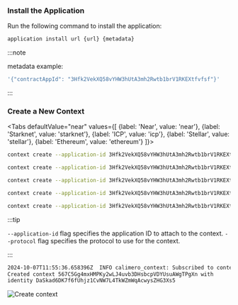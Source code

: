 
### Install the Application

Run the following command to install the application:

```bash title="Node Terminal"
application install url {url} {metadata}
```

:::note

metadata example:

```bash
'{"contractAppId": "3Hfk2VekXQ58vYHW3hUtA3mh2Rwtb1brV1RKEXtfvfsf"}'
```

:::

### Create a New Context

<Tabs
    defaultValue="near"
    values={[
        {label: 'Near', value: 'near'},
        {label: 'Starknet', value: 'starknet'},
        {label: 'ICP', value: 'icp'},
        {label: 'Stellar', value: 'stellar'},
        {label: 'Ethereum', value: 'ethereum'}
    ]}>

<TabItem value="near">

```bash title="Node Terminal"
context create --application-id 3Hfk2VekXQ58vYHW3hUtA3mh2Rwtb1brV1RKEXtfvfsf --protocol near
```

</TabItem>
<TabItem value="starknet">

```bash title="Node Terminal"
context create --application-id 3Hfk2VekXQ58vYHW3hUtA3mh2Rwtb1brV1RKEXtfvfsf --protocol starknet
```

</TabItem>
<TabItem value="icp">

```bash title="Node Terminal"
context create --application-id 3Hfk2VekXQ58vYHW3hUtA3mh2Rwtb1brV1RKEXtfvfsf --protocol icp
```

</TabItem>
<TabItem value="stellar">

```bash title="Node Terminal"
context create --application-id 3Hfk2VekXQ58vYHW3hUtA3mh2Rwtb1brV1RKEXtfvfsf --protocol stellar
```

</TabItem>
<TabItem value="ethereum">

```bash title="Node Terminal"
context create --application-id 3Hfk2VekXQ58vYHW3hUtA3mh2Rwtb1brV1RKEXtfvfsf --protocol ethereum
```

</TabItem>
</Tabs>

:::tip

`--application-id` flag specifies the application ID to attach to the context.
`--protocol` flag specifies the protocol to use for the context.

:::

```bash title="Output"
2024-10-07T11:55:36.658396Z  INFO calimero_context: Subscribed to context context_id=567C5Gg4mxHMPKy2wLJ4uvb3DHsbcpVDYUsuAWgTPgXn
Created context 567C5Gg4mxHMPKy2wLJ4uvb3DHsbcpVDYUsuAWgTPgXn with
identity DaSkad6DK7f6fUhjz1CvNW7L4TkWZmWqAcwysZHG3Xs5
```

![Create context](/cli/2-create-context.png)
